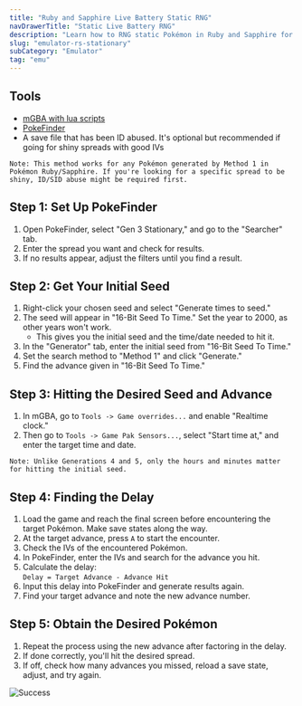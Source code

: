 ```yaml
---
title: "Ruby and Sapphire Live Battery Static RNG"
navDrawerTitle: "Static Live Battery RNG"
description: "Learn how to RNG static Pokémon in Ruby and Sapphire for perfect IVs, natures, and shinies."
slug: "emulator-rs-stationary"
subCategory: "Emulator"
tag: "emu"
---
```


## Tools

- [mGBA with lua scripts](/mgba-setup)
- [PokeFinder](https://github.com/Admiral-Fish/PokeFinder/releases)
- A save file that has been ID abused. It's optional but recommended if going for shiny spreads with good IVs

```
Note: This method works for any Pokémon generated by Method 1 in Pokémon Ruby/Sapphire. If you're looking for a specific spread to be shiny, ID/SID abuse might be required first.
```

## Step 1: Set Up PokeFinder

1. Open PokeFinder, select "Gen 3 Stationary," and go to the "Searcher" tab.
2. Enter the spread you want and check for results.
3. If no results appear, adjust the filters until you find a result.

## Step 2: Get Your Initial Seed

1. Right-click your chosen seed and select "Generate times to seed."
2. The seed will appear in "16-Bit Seed To Time." Set the year to 2000, as other years won't work.
   - This gives you the initial seed and the time/date needed to hit it.
3. In the "Generator" tab, enter the initial seed from "16-Bit Seed To Time."
4. Set the search method to "Method 1" and click "Generate."
5. Find the advance given in "16-Bit Seed To Time."

## Step 3: Hitting the Desired Seed and Advance

1. In mGBA, go to `Tools -> Game overrides...` and enable "Realtime clock."
2. Then go to `Tools -> Game Pak Sensors...`, select "Start time at," and enter the target time and date.

```
Note: Unlike Generations 4 and 5, only the hours and minutes matter for hitting the initial seed.
```

## Step 4: Finding the Delay

1. Load the game and reach the final screen before encountering the target Pokémon. Make save states along the way.
2. At the target advance, press `A` to start the encounter.
3. Check the IVs of the encountered Pokémon.
4. In PokeFinder, enter the IVs and search for the advance you hit.
5. Calculate the delay:  
   `Delay = Target Advance - Advance Hit`
6. Input this delay into PokeFinder and generate results again.
7. Find your target advance and note the new advance number.

## Step 5: Obtain the Desired Pokémon

1. Repeat the process using the new advance after factoring in the delay.
2. If done correctly, you'll hit the desired spread.
3. If off, check how many advances you missed, reload a save state, adjust, and try again.

![Success](/images/Ruby-Sapphire/Stationary/Success.png)
